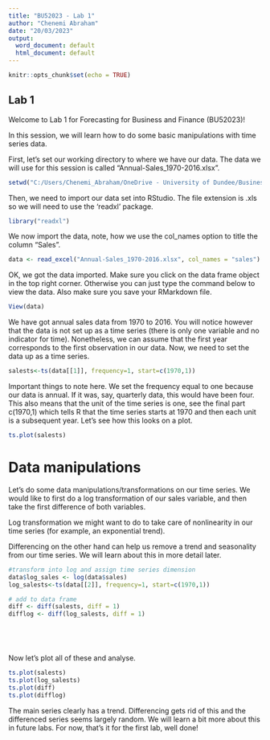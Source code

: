 ---
title: "BU52023 - Lab 1"
author: "Chenemi Abraham"
date: "20/03/2023"
output:
  word_document: default
  html_document: default
---

```{r setup, include=FALSE}
knitr::opts_chunk$set(echo = TRUE)
```

## Lab 1 

Welcome to Lab 1 for Forecasting for Business and Finance (BU52023)! 

In this session, we will learn how to do some basic manipulations with time series data. 

First, let's set our working directory to where we have our data. The data we will use for this session is called "Annual-Sales_1970-2016.xlsx". 


```{r}
setwd("C:/Users/Chenemi_Abraham/OneDrive - University of Dundee/Business Analytics/Forcasting for Business and Finance/Lab1")
```

Then, we need to import our data set into RStudio. The file extension is .xls so we will need to use the 'readxl' package. 

```{r}
library("readxl")
```

We now import the data, note, how we use the col_names option to title the column "Sales". 

```{r}
data <- read_excel("Annual-Sales_1970-2016.xlsx", col_names = "sales")
```

OK, we got the data imported. Make sure you click on the data frame object in the top right corner. Otherwise you can just type the command below to view the data. Also make sure you save your RMarkdown file. 

```{r}
View(data)
```


We have got annual sales data from 1970 to 2016. You will notice however that the data is not set up as a time series (there is only one variable and no indicator for time). Nonetheless, we can assume that the first year corresponds to the first observation in our data. Now, we need to set the data up as a time series. 

```{r}
salests<-ts(data[[1]], frequency=1, start=c(1970,1)) 
```

Important things to note here. We set the frequency equal to one because our data is annual. If it was, say, quarterly data, this would have been four. This also means that the unit of the time series is one, see the final part c(1970,1) which tells R that the time series starts at 1970 and then each unit is a subsequent year. Let's see how this looks on a plot. 

```{r} 
ts.plot(salests)
``` 

# Data manipulations 

Let's do some data manipulations/transformations on our time series. We would like to first do a log transformation of our sales variable, and then take the first difference of both variables. 

Log transformation we might want to do to take care of nonlinearity in our time series (for example, an exponential trend). 

Differencing on the other hand can help us remove a trend and seasonality from our time series. We will learn about this in more detail later. 

```{r}
#transform into log and assign time series dimension
data$log_sales <- log(data$sales)
log_salests<-ts(data[[2]], frequency=1, start=c(1970,1))
```


```{r}

# add to data frame 
diff <- diff(salests, diff = 1)
difflog <- diff(log_salests, diff = 1)



               
```

Now let's plot all of these and analyse. 

```{r} 

ts.plot(salests) 
ts.plot(log_salests)
ts.plot(diff)
ts.plot(difflog)

``` 

The main series clearly has a trend. Differencing gets rid of this and the differenced series seems largely random. We will learn a bit more about this in future labs. For now, that's it for the first lab, well done! 
